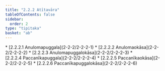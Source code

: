 ```yaml
---
title: "2.2.2 Atītavāra"
tableOfContents: false
sidebar:
  order: 2
type: "tipitaka"
basket: "ab"
---
```



<DynamicBreadcrumb />



<TableOfContents>
* [2.2.2.1 Anulomapuggala](2-2-2/2-2-2-1)
* [2.2.2.2 Anulomaokāsa](2-2-2/2-2-2-2)
* [2.2.2.3 Anulomapuggalokāsa](2-2-2/2-2-2-3)
* [2.2.2.4 Paccanīkapuggala](2-2-2/2-2-2-4)
* [2.2.2.5 Paccanīkaokāsa](2-2-2/2-2-2-5)
* [2.2.2.6 Paccanīkapuggalokāsa](2-2-2/2-2-2-6)
</TableOfContents>